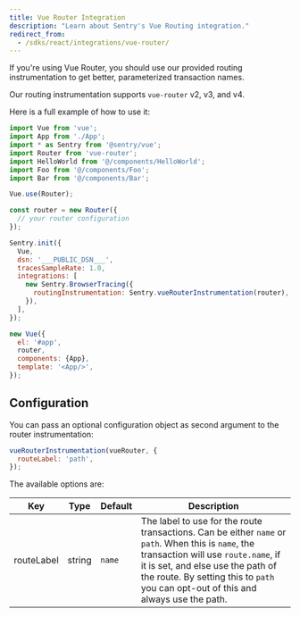 ```yaml
---
title: Vue Router Integration
description: "Learn about Sentry's Vue Routing integration."
redirect_from:
  - /sdks/react/integrations/vue-router/
---
```


If you're using Vue Router, you should use our provided routing instrumentation to get better, parameterized transaction names.

Our routing instrumentation supports `vue-router` v2, v3, and v4.

Here is a full example of how to use it:

```javascript {filename:main.js}
import Vue from 'vue';
import App from './App';
import * as Sentry from '@sentry/vue';
import Router from 'vue-router';
import HelloWorld from '@/components/HelloWorld';
import Foo from '@/components/Foo';
import Bar from '@/components/Bar';

Vue.use(Router);

const router = new Router({
  // your router configuration
});

Sentry.init({
  Vue,
  dsn: '___PUBLIC_DSN___',
  tracesSampleRate: 1.0,
  integrations: [
    new Sentry.BrowserTracing({
      routingInstrumentation: Sentry.vueRouterInstrumentation(router),
    }),
  ],
});

new Vue({
  el: '#app',
  router,
  components: {App},
  template: '<App/>',
});
```

## Configuration

You can pass an optional configuration object as second argument to the router instrumentation:

```javascript
vueRouterInstrumentation(vueRouter, {
  routeLabel: 'path',
});
```

The available options are:

| Key        | Type   | Default | Description                                                                                                                                                                                                                                                           |
| ---------- | ------ | ------- | --------------------------------------------------------------------------------------------------------------------------------------------------------------------------------------------------------------------------------------------------------------------- |
| routeLabel | string | `name`  | The label to use for the route transactions. Can be either `name` or `path`. When this is `name`, the transaction will use `route.name`, if it is set, and else use the path of the route. By setting this to `path` you can opt-out of this and always use the path. |
